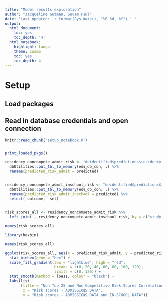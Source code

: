 ```yaml
---
title: "Model results exploration"
author: "Jacqueline Gutman, Suvam Paul"
date: 'Last updated: `r format(Sys.Date(), "%B %d, %Y") ` '
output:
  html_document:
    toc: yes
    toc_depth: '4'
  html_notebook:
    highlight: tango
    theme: cosmo
    toc: yes
    toc_depth: 4
---
```


# Setup
## Load packages
## Read in database credentials and open connection

```r
knitr::read_chunk("setup_notebook.R")
```

```r
```

```r
print_loaded_pkgs()
```

```r

residency_noncompete_admit_risk <- "deidentified$predictions$residency_noncompete_admit" %>% 
  dbUtilities::put_tbl_to_memory(edu_db_con, .) %>% 
  rename(predicted_risk_admit = predicted)


residency_noncompete_admit_inschool_risk <- "deidentified$predictions$residency_noncompete_admit_inschool" %>%
  dbUtilities::put_tbl_to_memory(edu_db_con, .) %>% 
  rename(predicted_risk_admit_inschool = predicted) %>% 
  select(-outcome, -set)
  
```


```r

risk_scores_all <- residency_noncompete_admit_risk %>% 
  left_join(., residency_noncompete_admit_inschool_risk, by = c("study_id", "appl_year")) 

names(risk_scores_all)
```


```r
library(hexbin)

names(risk_scores_all)

ggplot(risk_scores_all, aes(x = predicted_risk_admit, y = predicted_risk_admit_inschool)) + 
  stat_binhex(geom = "hex") +
  scale_fill_gradient(low = "lightblue", high = "red", 
                      breaks = c(0, 20, 40, 60, 80, 100, 120), 
                      limits = c(0, 120)) + 
  stat_smooth(method = loess, colour = "black") + 
  labs(list
       (title = "Non Top 25 and Non Competitive Risk Scores Correlation Plot", 
        x = "Risk scores - ADMISSIONS DATA", 
        y = "Risk scores - ADMISSIONS DATA and IN-SCHOOL DATA"))
  

```

